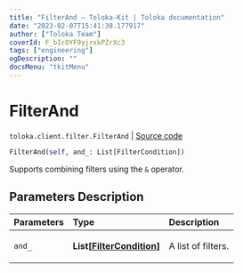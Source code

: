 ```yaml
---
title: "FilterAnd — Toloka-Kit | Toloka documentation"
date: "2023-02-07T15:41:38.177917"
author: ["Toloka Team"]
coverId: F_bIcOYF9yjrxkPZrXc3
tags: ["engineering"]
ogDescription: ""
docsMenu: "tkitMenu"
---
```


# FilterAnd
`toloka.client.filter.FilterAnd` | [Source code](https://github.com/Toloka/toloka-kit/blob/v1.1.3/src/client/filter.py#L119)

```python
FilterAnd(self, and_: List[FilterCondition])
```

Supports combining filters using the `&` operator.

## Parameters Description

| Parameters | Type | Description |
| :----------| :----| :-----------|
`and_`|**List\[[FilterCondition](/docs/toloka-kit/reference/toloka.client.filter.FilterCondition)\]**|<p>A list of filters.</p>
